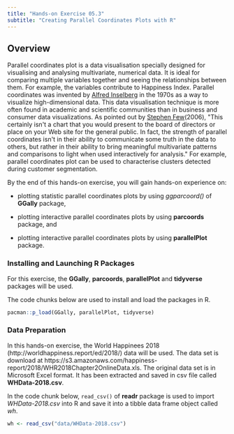 ```yaml
---
title: "Hands-on Exercise 05.3"
subtitle: "Creating Parallel Coordinates Plots with R"
---
```


## **Overview**

Parallel coordinates plot is a data visualisation specially designed for visualising and analysing multivariate, numerical data. It is ideal for comparing multiple variables together and seeing the relationships between them. For example, the variables contribute to Happiness Index. Parallel coordinates was invented by [Alfred Inselberg](http://www.math.tau.ac.il/~aiisreal/) in the 1970s as a way to visualize high-dimensional data. This data visualisation technique is more often found in academic and scientific communities than in business and consumer data visualizations. As pointed out by [Stephen Few](https://www.perceptualedge.com/articles/b-eye/parallel_coordinates.pdf)(2006), \"This certainly isn\'t a chart that you would present to the board of directors or place on your Web site for the general public. In fact, the strength of parallel coordinates isn\'t in their ability to communicate some truth in the data to others, but rather in their ability to bring meaningful multivariate patterns and comparisons to light when used interactively for analysis.\" For example, parallel coordinates plot can be used to characterise clusters detected during customer segmentation.

By the end of this hands-on exercise, you will gain hands-on experience on:

-   plotting statistic parallel coordinates plots by using *ggparcoord()* of **GGally** package,

-   plotting interactive parallel coordinates plots by using **parcoords** package, and

-   plotting interactive parallel coordinates plots by using **parallelPlot** package.

### **Installing and Launching R Packages**

For this exercise, the **GGally**, **parcoords**, **parallelPlot** and **tidyverse** packages will be used.

The code chunks below are used to install and load the packages in R.

```r
pacman::p_load(GGally, parallelPlot, tidyverse)
```

### **Data Preparation**

In this hands-on exercise, the World Happinees 2018 (http://worldhappiness.report/ed/2018/) data will be used. The data set is download at https://s3.amazonaws.com/happiness-report/2018/WHR2018Chapter2OnlineData.xls. The original data set is in Microsoft Excel format. It has been extracted and saved in csv file called **WHData-2018.csv**.

In the code chunk below, `read_csv()` of **readr** package is used to import *WHData-2018.csv* into R and save it into a tibble data frame object called *wh*.

```r
wh <- read_csv("data/WHData-2018.csv")
```
